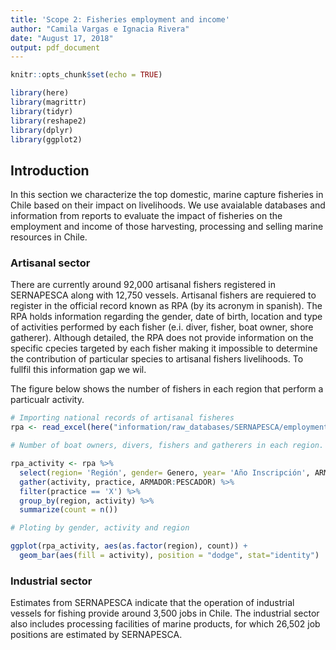 ```yaml
---
title: 'Scope 2: Fisheries employment and income'
author: "Camila Vargas e Ignacia Rivera"
date: "August 17, 2018"
output: pdf_document
---
```


```r
knitr::opts_chunk$set(echo = TRUE)

library(here)
library(magrittr)
library(tidyr)
library(reshape2)
library(dplyr)
library(ggplot2)
```

## Introduction

In this section we characterize the top domestic, marine capture fisheries in Chile based on their impact on livelihoods. We use avaialable databases and information from reports to evaluate the impact of fisheries on the employment and income of those harvesting, processing and selling marine resources in Chile.



### Artisanal sector

There are currently around 92,000 artisanal fishers registered in SERNAPESCA along with 12,750 vessels. Artisanal fishers are requiered to register in the official record known as RPA (by its acronym in spanish). The RPA holds information regarding the gender, date of birth, location and type of activities performed by each fisher (e.i. diver, fisher, boat owner, shore gatherer). Although detailed, the RPA does not provide information on the specific cpecies targeted by each fisher making it impossible to determine the contribution of particular species to artisanal fishers livelihoods. To fullfil this information gap we wil.

The figure below shows the number of fishers in each region that perform a particualr activity. 
```r

# Importing national records of artisanal fisheres
rpa <- read_excel(here("information/raw_databases/SERNAPESCA/employment/RPA_RPI_mano_obra.xlsx"), sheet = "RPA PESCADORES", skip = 2, n_max = 138294)

# Number of boat owners, divers, fishers and gatherers in each region.

rpa_activity <- rpa %>% 
  select(region= 'Región', gender= Genero, year= 'Año Inscripción', ARMADOR, BUZO, RECOLECTOR, PESCADOR) %>% 
  gather(activity, practice, ARMADOR:PESCADOR) %>% 
  filter(practice == 'X') %>% 
  group_by(region, activity) %>% 
  summarize(count = n())

# Ploting by gender, activity and region 

ggplot(rpa_activity, aes(as.factor(region), count)) +   
  geom_bar(aes(fill = activity), position = "dodge", stat="identity")


```

### Industrial sector

Estimates from SERNAPESCA indicate that the operation of industrial vessels for fishing provide around 3,500 jobs in Chile. The industrial sector also includes processing facilities of marine products, for which 26,502 job positions are estimated by SERNAPESCA.

